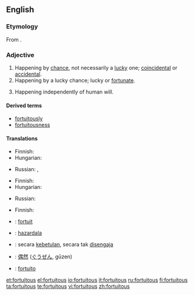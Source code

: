 ==English==

===Etymology===
From {{etyl|la}} {{term|fortuitus|fōrtuītus|lang=la}}.

===Adjective===
{{en-adj}}

# Happening by [[chance]], not necessarily a [[lucky]] one; [[coincidental]] or [[accidental]].
# Happening by a lucky chance; lucky or [[fortunate]].
# {{law}} Happening independently of human will.

====Derived terms====
* [[fortuitously]]
* [[fortuitousness]]

====Translations====
{{trans-top|happening by chance, not necessarily a lucky one}}
* Finnish: {{t|fi|sattumanvarainen}}
* Hungarian: {{t+|hu|váratlan}}
{{trans-mid}}
* Russian: {{t+|ru|случайный|tr=slučájnyj|sc=Cyrl}}, {{t+|ru|неожиданный|tr=n'eožídannyj|sc=Cyrl}}
{{trans-bottom}}

{{trans-top|happening by a lucky chance}}
* Finnish: {{t+|fi|onnekas}}
* Hungarian: {{t+|hu|véletlen}}
{{trans-mid}}
* Russian: {{t+|ru|случайный|tr=slučájnyj|sc=Cyrl}}
{{trans-bottom}}

{{trans-top|law: happening independently of human will}}
* Finnish: {{t+|fi|tahaton}}
{{trans-mid}}
{{trans-bottom}}

{{checktrans-top}}
* {{ttbc|French}}: [[fortuit]]
* {{ttbc|Ido}}: [[hazardala]]
* {{ttbc|Indonesian}}: secara [[betul|kebetulan]], secara tak [[sengaja|disengaja]]
{{trans-mid}}
* {{ttbc|Japanese}}: [[偶然]] ([[ぐうぜん]], gūzen)
* {{ttbc|Portuguese}}: [[fortuito]]
{{trans-bottom}}

[[et:fortuitous]]
[[el:fortuitous]]
[[io:fortuitous]]
[[it:fortuitous]]
[[ru:fortuitous]]
[[fi:fortuitous]]
[[ta:fortuitous]]
[[te:fortuitous]]
[[vi:fortuitous]]
[[zh:fortuitous]]